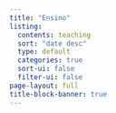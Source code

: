 ```yaml
---
title: "Ensino"
listing:
  contents: teaching
  sort: "date desc"
  type: default
  categories: true
  sort-ui: false
  filter-ui: false
page-layout: full
title-block-banner: true
---
```

